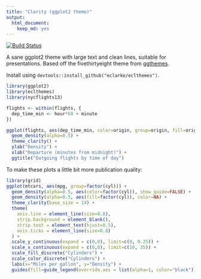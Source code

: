 ```yaml
---
title: "Clarity (ggplot2 theme)"
output: 
  html_document: 
    keep_md: yes
---
```


[![Build Status](https://travis-ci.org/eclarke/eclthemes.svg?branch=master)](https://travis-ci.org/eclarke/eclthemes)

A sane ggplot2 theme with large text and clean lines, suitable for presentations. Based off the fivethirtyeight theme from [ggthemes](https://github.com/jrnold/ggthemes).

Install using `devtools::install_github("eclarke/eclthemes")`.

```r
library(ggplot2)
library(eclthemes)
library(nycflights13)

flights <- within(flights, {
  dep_time_min <- hour*60 + minute
})

ggplot(flights, aes(dep_time_min, color=origin, group=origin, fill=origin)) +
  geom_density(alpha=0.5) +
  theme_clarity() +
  ylab("Density") +
  xlab("Departure (minutes from midnight)") +
  ggtitle("Outgoing flights by time of day")

```

To make these plots a little bit more publication quality:

```r
library(grid)
ggplot(mtcars, aes(mpg, group=factor(cyl))) + 
  geom_density(alpha=0.5, aes(color=factor(cyl)), show_guide=FALSE) +
  geom_density(alpha=0.5, aes(fill=factor(cyl)), color=NA) + 
  theme_clarity(base_size = 14) +
  theme(
    axis.line = element_line(size=0.8),
    strip.background = element_blank(),
    strip.text = element_text(hjust=0.5),
    axis.ticks = element_line(size=0.8)
  ) +
  scale_y_continuous(expand = c(0,0), limit=c(0, 0.25)) +
  scale_x_continuous(expand = c(0,0), limit=c(10, 35)) +
  scale_fill_discrete("Cylinders") +
  scale_color_discrete("Cylinders") +
  labs(x="Miles per gallon", y="Density") +
  guides(fill=guide_legend(override.aes = list(alpha=1, color="black")))

```

